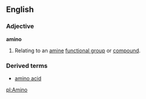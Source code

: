 ==English==

===Adjective===

'''amino'''

#Relating to an [[amine]] [[functional group]] or [[compound]].
===Derived terms===
*[[amino acid]]

[[pl:Amino]]